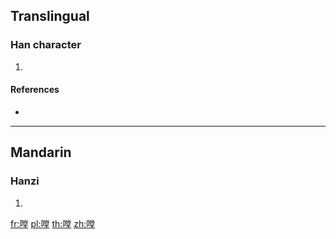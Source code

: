 {{character info/new}}
==Translingual==

===Han character===
{{Han char|rn=30|rad=口|as=11|sn=14|four=|canj=RFBG|ids=⿰口堂}}

# {{defn|Han|sort=口11}}

====References====
* {{Han ref|kx=0206.201|hdz=10676.030|uh=5621|ud=22049}}

----

==Mandarin==

===Hanzi===
{{cmn-hanzi|pin=[[tāng]] ([[tang1]]), [[chì]] ([[chi4]])|wg=t'ang<sup>1</sup>, ch'ih<sup>4</sup>}}

# {{defn|lang=cmn|sort=口11}}

[[fr:嘡]]
[[pl:嘡]]
[[th:嘡]]
[[zh:嘡]]